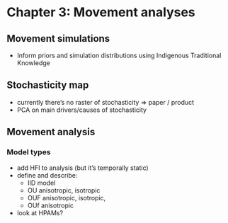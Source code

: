 \newpage

# Chapter 3: Movement analyses {#movement-analyses}

## Movement simulations

- Inform priors and simulation distributions using Indigenous Traditional Knowledge

## Stochasticity map

- currently there's no raster of stochasticity => paper / product
- PCA on main drivers/causes of stochasticity

## Movement analysis

### Model types {#model-types}

- add HFI to analysis (but it's temporally static)
- define and describe:
  - IID model
  - OU anisotropic, isotropic
  - OUF anisotropic, isotropic,
  - OUf anisotropic
- look at HPAMs?
